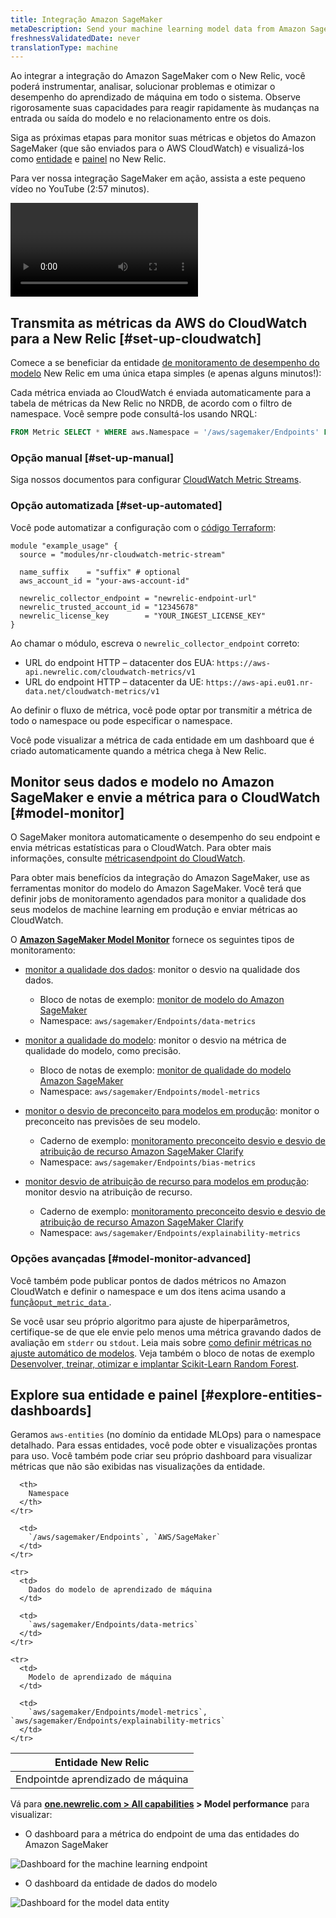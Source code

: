 ```yaml
---
title: Integração Amazon SageMaker
metaDescription: Send your machine learning model data from Amazon SageMaker to New Relic to understand your model's performance.
freshnessValidatedDate: never
translationType: machine
---
```




Ao integrar a integração do Amazon SageMaker com o New Relic, você poderá instrumentar, analisar, solucionar problemas e otimizar o desempenho do aprendizado de máquina em todo o sistema. Observe rigorosamente suas capacidades para reagir rapidamente às mudanças na entrada ou saída do modelo e no relacionamento entre os dois.

Siga as próximas etapas para monitor suas métricas e objetos do Amazon SageMaker (que são enviados para o AWS CloudWatch) e visualizá-los como [entidade](/docs/new-relic-one/use-new-relic-one/core-concepts/what-entity-new-relic/) e [painel](/docs/query-your-data/explore-query-data/dashboards/introduction-dashboards/) no New Relic.

Para ver nossa integração SageMaker em ação, assista a este pequeno vídeo no YouTube (2:57 minutos).

<Video
  id="U3ttUZhiuJ0"
  type="youtube"
/>

## Transmita as métricas da AWS do CloudWatch para a New Relic [#set-up-cloudwatch]

Comece a se beneficiar da entidade [de monitoramento de desempenho do modelo](/docs/alerts-applied-intelligence/mlops/get-started/intro-mlops/) New Relic em uma única etapa simples (e apenas alguns minutos!):

<Callout variant="important">
  Cada métrica enviada ao CloudWatch é enviada automaticamente para a tabela de métricas da New Relic no NRDB, de acordo com o filtro de namespace. Você sempre pode consultá-los usando NRQL:

  ```sql
  FROM Metric SELECT * WHERE aws.Namespace = '/aws/sagemaker/Endpoints' LIMIT MAX SINCE 1 WEEK AGO
  ```
</Callout>

### Opção manual [#set-up-manual]

Siga nossos documentos para configurar [CloudWatch Metric Streams](/docs/integrations/amazon-integrations/aws-integrations-list/aws-metric-stream).

### Opção automatizada [#set-up-automated]

Você pode automatizar a configuração com o [código Terraform](https://github.com/newrelic-experimental/terraform-cloudwatch-metric-streams):

```hcl
module "example_usage" {
  source = "modules/nr-cloudwatch-metric-stream"

  name_suffix    = "suffix" # optional
  aws_account_id = "your-aws-account-id"

  newrelic_collector_endpoint = "newrelic-endpoint-url"
  newrelic_trusted_account_id = "12345678"
  newrelic_license_key        = "YOUR_INGEST_LICENSE_KEY"
}
```

Ao chamar o módulo, escreva o `newrelic_collector_endpoint` correto:

* URL do endpoint HTTP – datacenter dos EUA: `https://aws-api.newrelic.com/cloudwatch-metrics/v1`
* URL do endpoint HTTP – datacenter da UE: `https://aws-api.eu01.nr-data.net/cloudwatch-metrics/v1`

Ao definir o fluxo de métrica, você pode optar por transmitir a métrica de todo o namespace ou pode especificar o namespace.

<Callout variant="important">
  Você pode visualizar a métrica de cada entidade em um dashboard que é criado automaticamente quando a métrica chega à New Relic.
</Callout>

## Monitor seus dados e modelo no Amazon SageMaker e envie a métrica para o CloudWatch [#model-monitor]

O SageMaker monitora automaticamente o desempenho do seu endpoint e envia métricas estatísticas para o CloudWatch. Para obter mais informações, consulte [métricasendpoint do CloudWatch](https://docs.aws.amazon.com/sagemaker/latest/dg/monitoring-cloudwatch.html).

Para obter mais benefícios da integração do Amazon SageMaker, use as ferramentas monitor do modelo do Amazon SageMaker. Você terá que definir jobs de monitoramento agendados para monitor a qualidade dos seus modelos de machine learning em produção e enviar métricas ao CloudWatch.

O <DNT>**[Amazon SageMaker Model Monitor](https://docs.aws.amazon.com/sagemaker/latest/dg/model-monitor.html)**</DNT> fornece os seguintes tipos de monitoramento:

* [monitor a qualidade dos dados](https://docs.aws.amazon.com/sagemaker/latest/dg/model-monitor-data-quality.html): monitor o desvio na qualidade dos dados.

  * Bloco de notas de exemplo: [monitor de modelo do Amazon SageMaker](https://sagemaker-examples.readthedocs.io/en/latest/sagemaker_model_monitor/introduction/SageMaker-ModelMonitoring.html)
  * Namespace: `aws/sagemaker/Endpoints/data-metrics`

* [monitor a qualidade do modelo](https://docs.aws.amazon.com/sagemaker/latest/dg/model-monitor-model-quality.html): monitor o desvio na métrica de qualidade do modelo, como precisão.

  * Bloco de notas de exemplo: [monitor de qualidade do modelo Amazon SageMaker](https://sagemaker-examples.readthedocs.io/en/latest/sagemaker_model_monitor/model_quality/model_quality_churn_sdk.html)
  * Namespace: `aws/sagemaker/Endpoints/model-metrics`

* [monitor o desvio de preconceito para modelos em produção](https://docs.aws.amazon.com/sagemaker/latest/dg/clarify-model-monitor-bias-drift.html): monitor o preconceito nas previsões de seu modelo.

  * Caderno de exemplo: [monitoramento preconceito desvio e desvio de atribuição de recurso Amazon SageMaker Clarify](https://sagemaker-examples.readthedocs.io/en/latest/sagemaker_model_monitor/fairness_and_explainability/SageMaker-Model-Monitor-Fairness-and-Explainability.html)
  * Namespace: `aws/sagemaker/Endpoints/bias-metrics`

* [monitor desvio de atribuição de recurso para modelos em produção](https://docs.aws.amazon.com/sagemaker/latest/dg/clarify-model-monitor-feature-attribution-drift.html): monitor desvio na atribuição de recurso.

  * Caderno de exemplo: [monitoramento preconceito desvio e desvio de atribuição de recurso Amazon SageMaker Clarify](https://sagemaker-examples.readthedocs.io/en/latest/sagemaker_model_monitor/fairness_and_explainability/SageMaker-Model-Monitor-Fairness-and-Explainability.html)
  * Namespace: `aws/sagemaker/Endpoints/explainability-metrics`

<InstallFeedback/>

### Opções avançadas [#model-monitor-advanced]

Você também pode publicar pontos de dados métricos no Amazon CloudWatch e definir o namespace e um dos itens acima usando a [função`put_metric_data` ](https://boto3.amazonaws.com/v1/documentation/api/latest/reference/services/cloudwatch.html#CloudWatch.Client.put_metric_data).

Se você usar seu próprio algoritmo para ajuste de hiperparâmetros, certifique-se de que ele envie pelo menos uma métrica gravando dados de avaliação em `stderr` ou `stdout`. Leia mais sobre [como definir métricas no ajuste automático de modelos](https://docs.aws.amazon.com/sagemaker/latest/dg/automatic-model-tuning-define-metrics.html). Veja também o bloco de notas de exemplo [Desenvolver, treinar, otimizar e implantar Scikit-Learn Random Forest](https://github.com/aws/amazon-sagemaker-examples/blob/master/sagemaker-python-sdk/scikit_learn_randomforest/Sklearn_on_SageMaker_end2end.ipynb).

## Explore sua entidade e painel [#explore-entities-dashboards]

Geramos `aws-entities` (no domínio da entidade MLOps) para o namespace detalhado. Para essas entidades, você pode obter <InlinePopover type="dashboards"/>e visualizações prontas para uso. Você também pode criar seu próprio dashboard para visualizar métricas que não são exibidas nas visualizações da entidade.

<table>
  <thead>
    <tr>
      <th style={{ width: "350px" }}>
        Entidade New Relic
      </th>

      <th>
        Namespace
      </th>
    </tr>
  </thead>

  <tbody>
    <tr>
      <td>
        Endpointde aprendizado de máquina
      </td>

      <td>
        `/aws/sagemaker/Endpoints`, `AWS/SageMaker`
      </td>
    </tr>

    <tr>
      <td>
        Dados do modelo de aprendizado de máquina
      </td>

      <td>
        `aws/sagemaker/Endpoints/data-metrics`
      </td>
    </tr>

    <tr>
      <td>
        Modelo de aprendizado de máquina
      </td>

      <td>
        `aws/sagemaker/Endpoints/model-metrics`, `aws/sagemaker/Endpoints/explainability-metrics`
      </td>
    </tr>
  </tbody>
</table>

Vá para <DNT>**[one.newrelic.com > All capabilities](https://one.newrelic.com/all-capabilities) > Model performance**</DNT> para visualizar:

* O dashboard para a métrica do endpoint de uma das entidades do Amazon SageMaker

<img
  title="Dashboard for the for the machine learning endpoint"
  alt="Dashboard for the machine learning endpoint"
  src={modelperformancemonitoringAmazonSagemakerDashboard}
/>

* O dashboard da entidade de dados do modelo

<img
  title="Dashboard for the model data entity.png"
  alt="Dashboard for the model data entity"
  src={modelperformancemonitoringAmazonSagemakerModelDataEntity}
/>